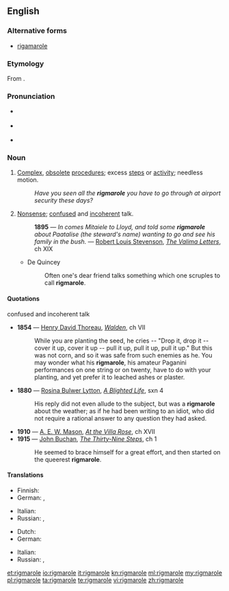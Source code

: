 {{was wotd|2007|January|6}}
==English==

===Alternative forms===
* [[rigamarole]]

===Etymology===
From {{term|ragman roll||long list; catalogue|lang=en}}.

===Pronunciation===
* {{a|RP}} {{IPA|/ˈrɪɡmərəʊl/}}
* {{a|US}} {{IPA|/ˈrɪɡməroʊl/}}
* {{audio|en-us-rigmarole.ogg|Audio (US)}}

===Noun===
{{en-noun|~}}

# [[complex|Complex]], [[obsolete]] [[procedure]]s; excess [[steps]] or [[activity]]; needless motion.
#: ''Have you seen all the '''rigmarole''' you have to go through at airport security these days?''
# [[nonsense|Nonsense]]; [[confused]] and [[incoherent]] talk.
#: '''1895''' — ''In comes Mitaiele to Lloyd, and told some '''rigmarole''' about Paatalise (the steward's name) wanting to go and see his family in the bush.'' — [[w:Robert Luis Stevenson|Robert Louis Stevenson]], ''[[s:The Valima Letters|The Valima Letters]]'', ch XIX
#* De Quincey
#*: Often one's dear friend talks something which one scruples to call '''rigmarole'''.

====Quotations====
;confused and incoherent talk
* '''1854''' — [[w:Henry David Thoreau|Henry David Thoreau]], ''[[s:Walden|Walden]]'', ch VII
*: While you are planting the seed, he cries -- "Drop it, drop it -- cover it up, cover it up -- pull it up, pull it up, pull it up." But this was not corn, and so it was safe from such enemies as he. You may wonder what his '''rigmarole''', his amateur Paganini performances on one string or on twenty, have to do with your planting, and yet prefer it to leached ashes or plaster.
* '''1880''' — [[w:Rosina Bulwer Lytton|Rosina Bulwer Lytton]], ''[[s:A Blighted Life|A Blighted Life]]'', sxn 4
*: His reply did not even allude to the subject, but was a '''rigmarole''' about the weather; as if he had been writing to an idiot, who did not require a rational answer to any question they had asked.
* '''1910''' — [[w:A. E. W. Mason|A. E. W. Mason]], ''[[s:At the Villa Rose|At the Villa Rose]]'', ch XVII
* '''1915''' — [[w:John Buchan|John Buchan]], ''[[s:The Thirty-Nine Steps|The Thirty-Nine Steps]]'', ch 1
*: He seemed to brace himself for a great effort, and then started on the queerest '''rigmarole'''.

====Translations====
{{trans-top|complex obsolete procedure}}
* Finnish: {{t-|fi|ruljanssi}}
* German: {{t+|de|Theater|n}}, {{t+|de|Zirkus|m}}
{{trans-mid}}
* Italian: {{t-|it|trafila|f}}
* Russian: {{t+|ru|канитель|f}}, {{t+|ru|волокита|f}}
{{trans-bottom}}

{{trans-top|nonsense talk}}
* Dutch: {{t-|nl|gezwets}}
* German: {{t+|de|Geschwätz|n}}
{{trans-mid}}
* Italian: {{t-|it|girigogolo|m}}
* Russian: {{t+|ru|вздор|m}}, {{t+|ru|брехня|f}}
{{trans-bottom}}

[[et:rigmarole]]
[[io:rigmarole]]
[[it:rigmarole]]
[[kn:rigmarole]]
[[ml:rigmarole]]
[[my:rigmarole]]
[[pl:rigmarole]]
[[ta:rigmarole]]
[[te:rigmarole]]
[[vi:rigmarole]]
[[zh:rigmarole]]